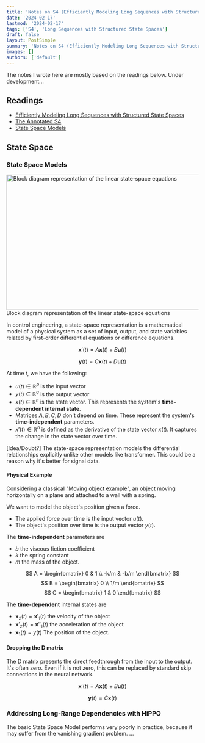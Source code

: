 ```yaml
---
title: 'Notes on S4 (Efficiently Modeling Long Sequences with Structured State Spaces)'
date: '2024-02-17'
lastmod: '2024-02-17'
tags: ['S4', 'Long Sequences with Structured State Spaces']
draft: false
layout: PostSimple
summary: 'Notes on S4 (Efficiently Modeling Long Sequences with Structured State Spaces)'
images: []
authors: ['default']
---
```


The notes I wrote here are mostly based on the readings below.
Under development...

<TOCInline toc={props.toc} asDisclosure />

## Readings

- [Efficiently Modeling Long Sequences with Structured State Spaces](https://arxiv.org/pdf/2111.00396.pdf)
- [The Annotated S4](https://srush.github.io/annotated-s4/)
- [State Space Models](https://en.wikipedia.org/wiki/State-space_representation)

## State Space

### State Space Models

<div className="text-center">
  <Image
    alt="Block diagram representation of the linear state-space equations"
    src="/static/images/s4-module/state-space-blocks-wiki.png"
    width="944"
    height="354"
  />
  <div>Block diagram representation of the linear state-space equations</div>
</div>

In control engineering, a state-space representation is a mathematical model of a physical system as a set of input, output, and state variables related by first-order differential equations or difference equations.

$$ \mathbf{x}'(t) = A \mathbf{x}(t) + B \mathbf{u}(t) $$

$$ \mathbf{y}(t) = C \mathbf{x}(t) + D \mathbf{u}(t) $$

At time $t$, we have the following:

- $u(t) \in \mathbb{R}^p$ is the input vector
- $y(t) \in \mathbb{R}^q$ is the output vector
- $x(t) \in \mathbb{R}^n$ is the state vector. This represents the system's **time-dependent internal state**.
- Matrices $A, B, C, D$ don't depend on time. These represent the system's **time-independent** parameters.
- $x'(t) \in \mathbb{R}^n$ is defined as the derivative of the state vector $x(t)$. It captures the change in the state vector over time.

[Idea/Doubt?] The state-space representation models the differential relationships explicitly unlike other models like transformer.
This could be a reason why it's better for signal data.

#### Physical Example

Considering a classical ["Moving object example"](https://en.wikipedia.org/wiki/State-space_representation#Moving_object_example), an object moving horizontally on a plane and attached to a wall with a spring.

We want to model the object's position given a force.

- The applied force over time is the input vector $u(t)$.
- The object's position over time is the output vector $y(t)$.

The **time-independent** parameters are

- $b$ the viscous fiction coefficient
- $k$ the spring constant
- $m$ the mass of the object.

$$ A = \begin{bmatrix} 0 & 1 \\ -k/m & -b/m \end{bmatrix} $$
$$ B = \begin{bmatrix} 0 \\ 1/m \end{bmatrix} $$
$$ C = \begin{bmatrix} 1 & 0 \end{bmatrix} $$

The **time-dependent** internal states are

- $\mathbf{x}_2(t) = \mathbf{x}'_1(t)$ the velocity of the object
- $\mathbf{x}'_2(t) = \mathbf{x}''_1(t)$ the acceleration of the object
- $\mathbf{x}_1(t) = y(t)$ The position of the object.

#### Dropping the D matrix

The D matrix presents the direct feedthrough from the input to the output. It's often zero.
Even if it is not zero, this can be replaced by standard skip connections in the neural network.

$$ \mathbf{x}'(t) = A \mathbf{x}(t) + B \mathbf{u}(t) $$

$$ \mathbf{y}(t) = C \mathbf{x}(t) $$

### Addressing Long-Range Dependencies with HiPPO

The basic State Space Model performs very poorly in practice, because it may suffer from the vanishing gradient problem.
...
